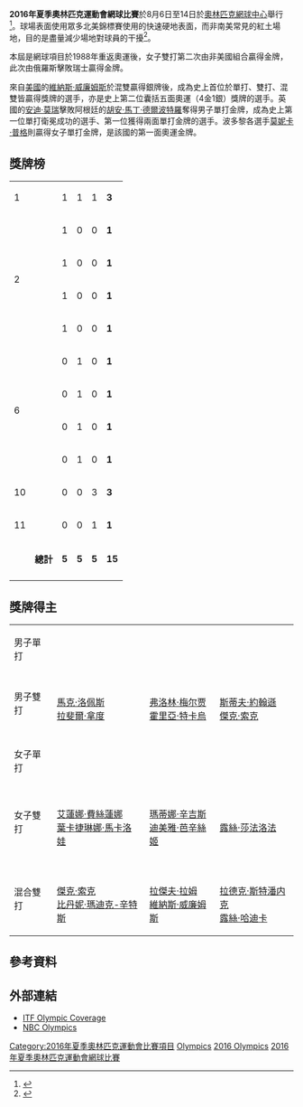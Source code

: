 {{NoteTA|G1=Sports}}
{{Infobox tennis tournament year|2016|夏季奧林匹克運動會網球比赛|
| date=8月6日至14日 
| edition=17屆
| category=
| surface=[[DecoTurf|DecoTurf]]
| location=[[奧林匹克網球中心_(里約熱內盧)|奧林匹克網球中心]]
| multi=yes
| before_year=2012
| after_year=2020
| defchampms={{flagIOCathlete|[[安迪·莫瑞|安迪·莫瑞]]|GBR|2012年夏季}}
| defchampws={{flagIOCathlete|[[小威廉絲|小威廉絲]]|USA|2012年夏季}}
| defchampmd={{flagIOCathlete|[[鮑勃·布賴恩|鮑勃·布賴恩]] & [[麥克·布賴恩|麥克·布賴恩]]|USA|2012年夏季}} 
| defchampwd={{flagIOCathlete|[[小威廉絲|小威廉絲]] & [[大威廉絲|大威廉絲]]|USA|2012年夏季}} 
| defchampxd={{flagIOCathlete|[[馬克斯·米爾內|馬克斯·米爾內]] & [[維多利亞·阿扎倫卡|維多利亞·阿扎倫卡]]|BLR|2012年夏季}}
}}
{{2016年夏季奧林匹克運動會網球比賽}}
'''2016年夏季奧林匹克運動會網球比賽'''於8月6日至14日於[[奧林匹克網球中心_(里約熱內盧)|奧林匹克網球中心]]舉行<ref>{{cite web|url=http://www.rio2016.com/en/the-games/olympic/sports/tennis|title=Rio 2016: Tennis|publisher=[[Rio_2016|Rio 2016]]|accessdate=28 March 2015|archive-date=2015-03-30|archive-url=https://web.archive.org/web/20150330081252/http://www.rio2016.com/en/the-games/olympic/sports/tennis|dead-url=no}}</ref>。球場表面使用眾多北美錦標賽使用的快速硬地表面，而非南美常見的紅土場地，目的是盡量減少場地對球員的干擾<ref>{{cite news|first=Kamakshi|last=Tandon|title=Nadal surprised at hard-court selection for 2016 Olympics in Rio|url=http://www.tennis.com/pro-game/2015/02/nadal-surprised-hard-court-selection-2016-olympics-rio/54064/#.VZIdsvmqqko|publisher=[[Tennis_(magazine)|Tennis]]|date=14 February 2015|accessdate=30 June 2015|archive-date=2018-05-08|archive-url=https://web.archive.org/web/20180508054728/http://www.tennis.com/pro-game/2015/02/nadal-surprised-hard-court-selection-2016-olympics-rio/54064/#.VZIdsvmqqko|dead-url=no}}</ref>。

本屆是網球項目於1988年重返奧運後，女子雙打第二次由非美國組合贏得金牌，此次由俄羅斯擊敗瑞士贏得金牌。

來自[[美國|美國]]的[[維納斯·威廉姆斯|維納斯·威廉姆斯]]於混雙贏得銀牌後，成為史上首位於單打、雙打、混雙皆贏得獎牌的選手，亦是史上第二位囊括五面奧運（4金1銀）獎牌的選手。英國的[[安迪·莫瑞|安迪·莫瑞]]擊敗阿根廷的[[胡安·馬丁·德爾波特羅|胡安·馬丁·德爾波特羅]]奪得男子單打金牌，成為史上第一位單打衛冕成功的選手、第一位獲得兩面單打金牌的選手。波多黎各選手[[莫妮卡·普格|莫妮卡·普格]]則贏得女子單打金牌，是該國的第一面奧運金牌。

==獎牌榜==
{| {{RankedMedalTable}}
|-
| 1 ||align=left| {{flagIOCteam|USA|2016年夏季}} || 1 || 1 || 1 || '''3'''
|-
| rowspan="4" | 2 ||align=left| {{flagIOCteam|GBR|2016年夏季}} || 1 || 0 || 0 || '''1'''
|-
|align=left| {{flagIOCteam|ESP|2016年夏季}} || 1 || 0 || 0 || '''1'''
|-
|align=left| {{flagIOCteam|PUR|2016年夏季}} || 1 || 0 || 0 || '''1'''
|-
|align=left| {{flagIOCteam|RUS|2016年夏季}} || 1 || 0 || 0 || '''1'''
|-
| rowspan="4" | 6 ||align=left| {{flagIOCteam|ROU|2016年夏季}} || 0 || 1 || 0 || '''1'''
|-
|align=left| {{flagIOCteam|ARG|2016年夏季}} || 0 || 1 || 0 || '''1'''
|-
|align=left| {{flagIOCteam|GER|2016年夏季}} || 0 || 1 || 0 || '''1'''
|-
|align=left| {{flagIOCteam|SUI|2016年夏季}} || 0 || 1 || 0 || '''1'''
|-
| 10 ||align=left| {{flagIOCteam|CZE|2016年夏季}} || 0 || 0 || 3 || '''3'''
|-
| 11 ||align=left| {{flagIOCteam|JPN|2016年夏季}} || 0 || 0 || 1 || '''1'''
|-
|  ||align=left| '''總計''' || '''5''' || '''5''' || '''5''' || '''15'''
|-
|}

==獎牌得主==
{| {{MedalistTable|type=項目|columns=1}}
|-
| 男子單打
|{{flagIOCmedalist|[[安迪·穆雷|安迪·穆雷]]|GBR|2016年夏季}}
|{{flagIOCmedalist|[[胡安·馬丁·德爾波特羅|胡安·馬丁·德爾波特羅]]|ARG|2016年夏季}}
|{{flagIOCmedalist|[[錦織圭|錦織圭]]|JPN|2016年夏季}}
|-
| 男子雙打
|{{flagIOCteam|ESP|2016年夏季}}<br>[[馬克·洛佩斯|馬克·洛佩斯]] <br> [[拉斐爾·拿度|拉斐爾·拿度]]
|{{flagIOCteam|ROU|2016年夏季}}<br>[[弗洛林·梅尔贾|弗洛林·梅尔贾]] <br> [[霍里亞·特卡烏|霍里亞·特卡烏]]
|{{flagIOCteam|USA|2016年夏季}}<br>[[斯蒂夫·約翰遜|斯蒂夫·約翰遜]] <br> [[傑克·索克|傑克·索克]]
|-bgcolor=#DDDDDD
|colspan=7|
|-
| 女子單打
|{{flagIOCmedalist|[[莫妮卡·普格|莫妮卡·普格]]|PUR|2016年夏季}}
|{{flagIOCmedalist|[[安赫利奎·克柏|安赫利奎·克柏]]|GER|2016年夏季}}
|{{flagIOCmedalist|[[佩特拉·克維托娃|佩特拉·克維托娃]]|CZE|2016年夏季}}
|-
| 女子雙打
|{{flagIOCteam|RUS|2016年夏季}}<br>[[艾蓮娜·費絲蓮娜|艾蓮娜·費絲蓮娜]] <br> [[葉卡捷琳娜·馬卡洛娃|葉卡捷琳娜·馬卡洛娃]]
|{{flagIOCteam|SUI|2016年夏季}}<br>[[瑪蒂娜·辛吉斯|瑪蒂娜·辛吉斯]] <br> [[迪美雅·芭辛絲姬|迪美雅·芭辛絲姬]]
|{{flagIOCteam|CZE|2016年夏季}}<br>[[露絲·莎法洛法|露絲·莎法洛法]] <br> {{nowrap|[[巴博拉·扎赫拉沃娃-斯特里科娃|巴博拉·扎赫拉沃娃-斯特里科娃]]}}
|-bgcolor=#DDDDDD
|colspan=7|
|-
| 混合雙打
|{{flagIOCteam|USA|2016年夏季}}<br>[[傑克·索克|傑克·索克]] <br> [[比丹妮·瑪迪克-辛特斯|比丹妮·瑪迪克-辛特斯]]
|{{flagIOCteam|USA|2016年夏季}}<br>[[拉傑夫·拉姆|拉傑夫·拉姆]] <br> [[維納斯·威廉姆斯|維納斯·威廉姆斯]]
|{{flagIOCteam|CZE|2016年夏季}}<br>[[拉德克·斯特潘内克|拉德克·斯特潘内克]]<br>[[露絲·哈迪卡|露絲·哈迪卡]]
|}

== 參考資料 ==
{{reflist}}

==外部連結==
{{commons category|Tennis at the 2016 Summer Olympics}}
*[http://www.itftennis.com/olympics/home.aspx ITF Olympic Coverage]{{Wayback|url=http://www.itftennis.com/olympics/home.aspx |date=20160728094329 }}
*[http://nbcolympics.com/tennis/ NBC Olympics]{{Wayback|url=http://nbcolympics.com/tennis/ |date=20160811044934 }}

{{2016年夏季奧林匹克運動會項目}}
{{奧林匹克運動會網球比賽}}
{{奧運網球男單金牌}}
{{奧運網球女單金牌}}
{{奧運網球男雙金牌}}
{{奧運網球女雙金牌}}
{{奧運網球混雙金牌}}

[[Category:2016年夏季奧林匹克運動會比賽項目|Category:2016年夏季奧林匹克運動會比賽項目]]
[[Category:2016年網球|Olympics]]
[[Category:巴西網球賽事|2016 Olympics]]
[[Category:2016年夏季奧林匹克運動會網球比賽|]]